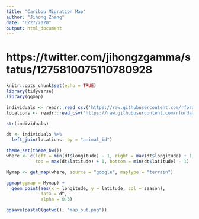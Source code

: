 ```yaml
---
title: "Caribou Migration Map"
author: "Jihong Zhang"
date: "6/27/2020"
output: html_document
---
```


# https://twitter.com/jihongzgamma/status/1275810075110780928

```r
knitr::opts_chunk$set(echo = TRUE)
library(tidyverse)
library(ggmap)
```


```r
individuals <- readr::read_csv('https://raw.githubusercontent.com/rfordatascience/tidytuesday/master/data/2020/2020-06-23/individuals.csv')
locations <- readr::read_csv('https://raw.githubusercontent.com/rfordatascience/tidytuesday/master/data/2020/2020-06-23/locations.csv')

str(individuals)

```

```r
dt <- individuals %>%
  left_join(locations, by = "animal_id")

theme_set(theme_bw())
where <- c(left = min(dt$longitude) - 1, right = max(dt$longitude) + 1,
           top = max(dt$latitude) + 1, bottom = min(dt$latitude) - 1)

Mymap <- get_map(where, source = "google", maptype = "terrain")

ggmap(ggmap = Mymap) +
  geom_point(aes(x = longitude, y = latitude, col = season), 
             data = dt,
             alpha = 0.3)

ggsave(paste0(getwd(), "map_out.png"))

```


